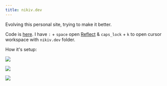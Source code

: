 ```yaml
---
title: nikiv.dev
---
```


Evolving this personal site, trying to make it better.

Code is [here](https://github.com/nikitavoloboev/nikiv). I have `:` + `space` open [Reflect](https://reflect.app) & `caps_lock` + `k` to open cursor workspace with `nikiv.dev` folder.

How it's setup:

![](https://raw.githubusercontent.com/nikitavoloboev/media/main/nikiv/25-feb/nikiv-zed-workspace.png)

![](https://raw.githubusercontent.com/nikitavoloboev/media/main/nikiv/25-feb/nikiv-goku.png)

![](https://raw.githubusercontent.com/nikitavoloboev/media/main/nikiv/25-feb/nikiv-km-macro.png)

